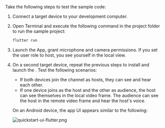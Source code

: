 <PlatformWrapper platform = "flutter">
Take the following steps to test the sample code:

1. Connect a target device to your development computer.

1. Open Terminal and execute the following command in the project folder to run the sample project:

    ```bash
    flutter run
    ```

1. Launch the App, grant microphone and camera permissions. If you set the user role to host, you see yourself in the local view.

1. On a second target device, repeat the previous steps to install and launch the <Vpl k="CLIENT"/>. Test the following scenarios:

    * If both devices join the channel as hosts, they can see and hear each other.
    * If one device joins as the host and the other as audience, the host can see themselves in the local video frame. The audience can see the host in the remote video frame and hear the host's voice.

    On an Android device, the app UI appears similar to the following:

    ![quickstart-ui-flutter.png](/images/video-sdk/quickstart-ui-flutter.png)
</PlatformWrapper>